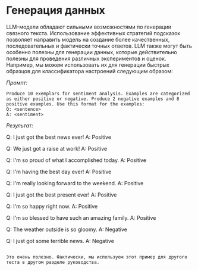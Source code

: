 # Генерация данных
LLM-модели обладают сильными возможностями по генерации связного текста. Использование эффективных стратегий подсказок позволяет направить модель на создание более качественных, последовательных и фактически точных ответов. LLM также могут быть особенно полезны для генерации данных, которые действительно полезны для проведения различных экспериментов и оценок. Например, мы можем использовать их для генерации быстрых образцов для классификатора настроений следующим образом:

*Промпт:*
```
Produce 10 exemplars for sentiment analysis. Examples are categorized as either positive or negative. Produce 2 negative examples and 8 positive examples. Use this format for the examples:
Q: <sentence>
A: <sentiment>
```

*Результат:*

Q: I just got the best news ever!
A: Positive

Q: We just got a raise at work!
A: Positive

Q: I'm so proud of what I accomplished today.
A: Positive

Q: I'm having the best day ever!
A: Positive

Q: I'm really looking forward to the weekend.
A: Positive

Q: I just got the best present ever!
A: Positive

Q: I'm so happy right now.
A: Positive

Q: I'm so blessed to have such an amazing family.
A: Positive

Q: The weather outside is so gloomy.
A: Negative

Q: I just got some terrible news.
A: Negative
```

Это очень полезно. Фактически, мы используем этот пример для другого теста в другом разделе руководства.